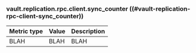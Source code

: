 ### vault.replication.rpc.client.sync_counter ((#vault-replication-rpc-client-sync_counter))

Metric type | Value | Description
----------- | ----- | -----------
BLAH     | BLAH    | BLAH